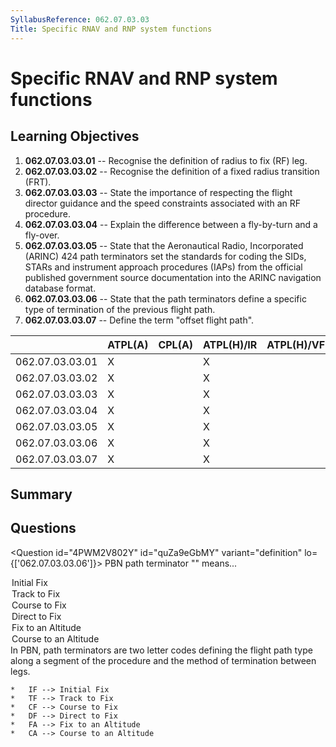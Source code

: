 ```yaml
---
SyllabusReference: 062.07.03.03
Title: Specific RNAV and RNP system functions
---
```


# Specific RNAV and RNP system functions

## Learning Objectives

1.  **062.07.03.03.01** -- Recognise the definition of radius to fix (RF) leg.
2.  **062.07.03.03.02** -- Recognise the definition of a fixed radius transition
    (FRT).
3.  **062.07.03.03.03** -- State the importance of respecting the flight director
    guidance and the speed constraints associated with an RF procedure.
4.  **062.07.03.03.04** -- Explain the difference between a fly-by-turn and a
    fly-over.
5.  **062.07.03.03.05** -- State that the Aeronautical Radio, Incorporated
    (ARINC) 424 path terminators set the standards for coding the SIDs, STARs and
    instrument approach procedures (IAPs) from the official published government
    source documentation into the ARINC navigation database format.
6.  **062.07.03.03.06** -- State that the path terminators define a specific type
    of termination of the previous flight path.
7.  **062.07.03.03.07** -- Define the term "offset flight path".

|                 | ATPL(A) | CPL(A) | ATPL(H)/IR | ATPL(H)/VFR | CPL(H) | IR | CBIR(A) |
| --------------- | ------- | ------ | ---------- | ----------- | ------ | -- | ------- |
| 062.07.03.03.01 | X       |        | X          |             |        | X  | X       |
| 062.07.03.03.02 | X       |        | X          |             |        | X  | X       |
| 062.07.03.03.03 | X       |        | X          |             |        | X  | X       |
| 062.07.03.03.04 | X       |        | X          |             |        | X  | X       |
| 062.07.03.03.05 | X       |        | X          |             |        | X  |         |
| 062.07.03.03.06 | X       |        | X          |             |        | X  |         |
| 062.07.03.03.07 | X       |        | X          |             |        | X  | X       |

## Summary

## Questions

<Question id="4PWM2V802Y" id="quZa9eGbMY" variant="definition" lo={['062.07.03.03.06']}>
  <Text variant="oneCorrect">PBN path terminator "<Subject />" means...</Text>
  <Option id="quZa9eGbMY-1" subject={[["IF'"]]}>Initial Fix</Option>
  <Option id="quZa9eGbMY-2" subject={[["TF'"]]}>Track to Fix</Option>
  <Option id="quZa9eGbMY-3" subject={[["CF'"]]}>Course to Fix</Option>
  <Option id="quZa9eGbMY-4" subject={[["DF'"]]}>Direct to Fix</Option>
  <Option id="quZa9eGbMY-5" subject={[["FA'"]]}>Fix to an Altitude</Option>
  <Option id="quZa9eGbMY-6" subject={[["CA'"]]}>Course to an Altitude</Option>

  <Explanation>
    In PBN, path terminators are two letter codes defining the flight path type along
    a segment of the procedure and the method of termination between legs.

    *   IF --> Initial Fix
    *   TF --> Track to Fix
    *   CF --> Course to Fix
    *   DF --> Direct to Fix
    *   FA --> Fix to an Altitude
    *   CA --> Course to an Altitude
  </Explanation>
</Question>
